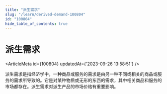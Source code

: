```yaml
---
title: "派生需求"
slug: "/learn/derived-demand-100804"
id: "100804"
hide_table_of_contents: true
---
```



# 派生需求

<ArticleMeta id={100804} updatedAt={'2023-09-26 13:58:51'} />
<div className='border-solid border-b border-t-0 my-4 border-[var(--ifm-color-gray-300)]' />

派生需求是指经济学中，一种商品或服务的需求是由另一种不同或相关的商品或服务的需求所导致的。它是对某种物质或无形的东西的需求，其中相关商品和服务的市场都存在。派生需求对派生产品的市场价格有重要影响。
